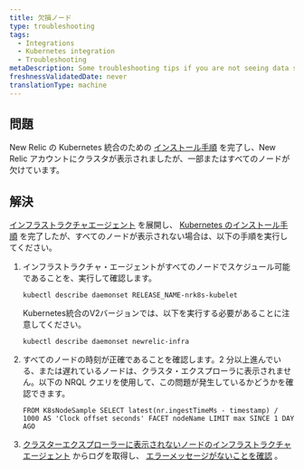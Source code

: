 ```yaml
---
title: 欠損ノード
type: troubleshooting
tags:
  - Integrations
  - Kubernetes integration
  - Troubleshooting
metaDescription: Some troubleshooting tips if you are not seeing data show up for your New Relic's Kubernetes integration.
freshnessValidatedDate: never
translationType: machine
---
```


## 問題

New Relic の Kubernetes 統合のための [インストール手順](/docs/kubernetes-monitoring-integration#install) を完了し、New Relic アカウントにクラスタが表示されましたが、一部またはすべてのノードが欠けています。

## 解決

[インフラストラクチャエージェント](#install) を展開し、 [Kubernetes のインストール手順](/docs/kubernetes-monitoring-integration#install) を完了したが、すべてのノードが表示されない場合は、以下の手順を実行してください。

1. インフラストラクチャ・エージェントがすべてのノードでスケジュール可能であることを、実行して確認します。

   ```
   kubectl describe daemonset RELEASE_NAME-nrk8s-kubelet
   ```

   Kubernetes統合のV2バージョンでは、以下を実行する必要があることに注意してください。

   ```
   kubectl describe daemonset newrelic-infra
   ```

2. すべてのノードの時刻が正確であることを確認します。2 分以上進んでいる、または遅れているノードは、クラスタ・エクスプローラに表示されません。以下の NRQL クエリを使用して、この問題が発生しているかどうかを確認できます。

   ```
   FROM K8sNodeSample SELECT latest(nr.ingestTimeMs - timestamp) / 1000 AS 'Clock offset seconds' FACET nodeName LIMIT max SINCE 1 DAY AGO
   ```

3. [クラスターエクスプローラーに表示されないノードのインフラストラクチャエージェント](/docs/integrations/kubernetes-integration/troubleshooting/get-logs-version) からログを取得し、 [エラーメッセージがないことを確認](/docs/integrations/host-integrations/troubleshooting/kubernetes-integration-troubleshooting-error-messages) 。